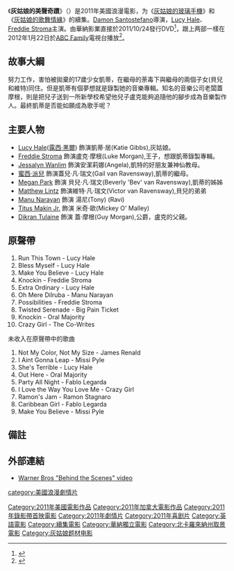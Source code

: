 {{Infobox film
| name           = 灰姑娘的美聲奇蹟
| original_name  = {{lang|en|''A Cinderella Story: Once Upon a Song''}}
| image          = A Cinderella Story Once Upon a Song poster.jpg
| director       = [[Damon_Santostefano|Damon Santostefano]]
| producer       = Dylan Sellers<br />Damon Santostefano<br>Clifford Werber<br>Neal Dodson<br />[[Chris_Foss|Chris Foss]]<br />[[Michelle_Johnston|Michelle Johnston]]
| writer         = Erik Patterson<br />Jessica Scott
| starring       = [[Lucy_Hale|Lucy Hale]]([[露西·黑爾|露西·黑爾]])<br />[[Freddie_Stroma|Freddie Stroma]]<br />[[Jessalyn_Wanlim|Jessalyn Wanlim]]<br />[[Megan_Park|Megan Park]]<br />[[Matthew_Lintz|Matthew Lintz]]<br />[[蜜西·派兒|蜜西·派兒]]<br />[[Titus_Makin_Jr.|Titus Makin Jr.]]
| music          = 
| cinematography = 
| editing        = 
| studio         = CS2 Films<br />Dylan Sellers Productions
| distributor    = [[華納影業|華納影業]]
| released       = 2011/10/24(台灣)
| runtime        = 88 分鐘
| country        = [[加拿大|加拿大]]<br />{{美國電影產地}}
| language       = 英语
}}
《'''灰姑娘的美聲奇蹟'''》（{{lang-en|''A Cinderella Story: Once Upon a Song''}}）是2011年美國浪漫電影，为《[[灰姑娘的玻璃手機|灰姑娘的玻璃手機]]》和《[[灰姑娘的歌舞情緣|灰姑娘的歌舞情緣]]》的續集。[[Damon_Santostefano|Damon Santostefano]]導演，[[Lucy_Hale|Lucy Hale]]、[[Freddie_Stroma|Freddie Stroma]]主演。由華納影業直接於2011/10/24發行DVD<ref>{{Cite web |url=https://twitter.com/#!/teamlucyyhale/status/89728610134523904 |title=存档副本 |accessdate=2012-01-24 |archive-date=2018-03-18 |archive-url=https://web.archive.org/web/20180318012652/https://twitter.com/#!/teamlucyyhale/status/89728610134523904 |dead-url=no }}</ref>，跟上两部一樣在2012年1月22日於[[ABC_Family|ABC Family]]電視台播放<ref>{{cite web |url=http://abcfamily.go.com/movies/cinderella-story-once-upon-song |title=ABC Family - A Cinderella Story: Once Upon A Song - A Cinderella Story: Once Upon A Song |publisher=Abcfamily.go.com |date= |accessdate=2012-01-19 |archive-date=2012-01-21 |archive-url=https://web.archive.org/web/20120121030635/http://abcfamily.go.com/movies/cinderella-story-once-upon-song/ |dead-url=no }}</ref>。

==故事大綱==
努力工作，害怕被拋棄的17歲少女凱蒂，在繼母的荼毒下與繼母的兩個子女(貝兒和維特)同住。但是凱蒂有個夢想就是錄製她的音樂專輯。知名的音樂公司老闆蓋摩根，則是把兒子送到一所新學校希望他兒子盧克能夠追隨他的腳步成為音樂製作人。最終凱蒂是否能如願成為歌手呢？

==主要人物==
*[[Lucy_Hale|Lucy Hale]]([[露西·黑爾|露西·黑爾]]) 飾演凱蒂·居(Katie Gibbs),灰姑娘。
*[[Freddie_Stroma|Freddie Stroma]] 飾演盧克·摩根(Luke Morgan),王子，想跟凱蒂錄製專輯。
*[[Jessalyn_Wanlim|Jessalyn Wanlim]] 飾演安潔莉娜(Angela),凱特的好朋友兼神仙教母。
*[[蜜西·派兒|蜜西·派兒]] 飾演蓋兒·凡·瑞文(Gail van Ravensway),凱蒂的繼母。
*[[Megan_Park|Megan Park]] 飾演 貝兒·凡·瑞文(Beverly 'Bev' van Ravensway),凱蒂的姊姊
*[[Matthew_Lintz|Matthew Lintz]] 飾演維特·凡·瑞文(Victor van Ravensway),貝兒的弟弟
*[[Manu_Narayan|Manu Narayan]] 飾演 湯尼(Tony) (Ravi)
*[[Titus_Makin_Jr.|Titus Makin Jr.]] 飾演 米奇·歐(Mickey O' Malley)
*[[Dikran_Tulaine|Dikran Tulaine]] 飾演 蓋·摩根(Guy Morgan),公爵，盧克的父親。

==原聲帶== 
# Run This Town - Lucy Hale
# Bless Myself - Lucy Hale
# Make You Believe - Lucy Hale
# Knockin - Freddie Stroma
# Extra Ordinary - Lucy Hale
# Oh Mere Dilruba - Manu Narayan
# Possibilities - Freddie Stroma
# Twisted Serenade - Big Pain Ticket
# Knockin - Oral Majority
# Crazy Girl - The Co-Writes

未收入在原聲帶中的歌曲
# Not My Color, Not My Size - James Renald
# I Aint Gonna Leap - Missi Pyle
# She's Terrible - Lucy Hale
# Out Here - Oral Majority
# Party All Night - Fablo Legarda
# I Love the Way You Love Me - Crazy Girl
# Ramon's Jam - Ramon Stagnaro
# Caribbean Girl - Fablo Legarda
# Make You Believe - Missi Pyle

==備註==
{{reflist}}

==外部連結==
*[http://raincloud.warnerbros.com/wbol/us/whv/med/cinderella_story/clips/CinderellaStoryOneceUponAsong-720p178.mov Warner Bros "Behind the Scenes" video] {{Wayback|url=http://raincloud.warnerbros.com/wbol/us/whv/med/cinderella_story/clips/CinderellaStoryOneceUponAsong-720p178.mov |date=20120322110819 }}

{{DEFAULTSORT:A Cinderella Story: Once Upon a Song}}
[[Category:2011年美國電影作品|Category:2011年美國電影作品]]
[[Category:2011年加拿大電影作品|Category:2011年加拿大電影作品]]
[[Category:2011年錄影帶首映電影|Category:2011年錄影帶首映電影]]
[[Category:2011年劇情片|Category:2011年劇情片]]
[[Category:2011年喜剧片|Category:2011年喜剧片]]
[[category:美國浪漫劇情片|category:美國浪漫劇情片]]
[[Category:英語電影|Category:英語電影]]
[[Category:續集電影|Category:續集電影]]
[[Category:華納獨立電影|Category:華納獨立電影]]
[[Category:北卡羅來納州取景電影|Category:北卡羅來納州取景電影]]
[[Category:灰姑娘题材电影|Category:灰姑娘题材电影]]